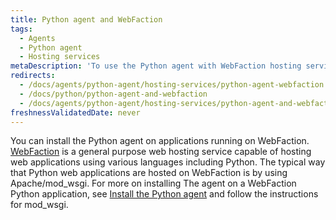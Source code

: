 ```yaml
---
title: Python agent and WebFaction
tags:
  - Agents
  - Python agent
  - Hosting services
metaDescription: 'To use the Python agent with WebFaction hosting services, follow the instructions for Apache/mod_wsgi.'
redirects:
  - /docs/agents/python-agent/hosting-services/python-agent-webfaction
  - /docs/python/python-agent-and-webfaction
  - /docs/agents/python-agent/hosting-services/python-agent-and-webfaction
freshnessValidatedDate: never
---
```


You can install the Python agent on applications running on WebFaction. [WebFaction](http://www.webfaction.com/) is a general purpose web hosting service capable of hosting web applications using various languages including Python. The typical way that Python web applications are hosted on WebFaction is by using Apache/mod_wsgi. For more on installing The agent on a WebFaction Python application, see [Install the Python agent](/docs/agents/python-agent/installation-configuration/python-agent-installation) and follow the instructions for mod_wsgi.
